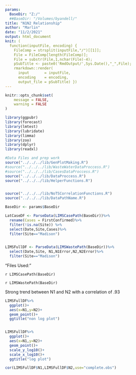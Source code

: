 ```yaml
---
params:
  BaseDir: "Z:/"
  ##BaseDir: "/Volumes/byandell/"
title: "N1N2 Relationship"
author: "Marlin"
date: "11/2/2021"
output: html_document
knit: (
  function(inputFile, encoding) { 
    FileComp = strsplit(inputFile,"/")[[1]];
    File = FileComp[length(FileComp)];
    File = substr(File,1,nchar(File)-4);
    pSubTitle <- paste0('RmdOutput/',Sys.Date(),"_",File);
    rmarkdown::render( 
      input       = inputFile, 
      encoding    = encoding, 
      output_file = pSubTitle) })
---
```


```r
knitr::opts_chunk$set(
	message = FALSE,
	warning = FALSE
)
```


```r
library(ggpubr)
library(forecast)
library(lmtest)
library(lubridate)
library(limma)
library(zoo)
library(dplyr)
library(readxl)

#Data Files and prep work
source("../../../lib/GenPlotMaking.R")
#source("../../../lib/WasteWaterDataProccess.R")
#source("../../../lib/CasesDataProccess.R")
source("../../../lib/DataProccess.R")
source("../../../lib/HelperFunctions.R")


source("../../../lib/NoTSCorrelationFunctions.R")
source("../../../lib/DataPathName.R")
```

```r
BaseDir <- params$BaseDir

LatCaseDF <- ParseData(LIMSCasePath(BaseDir))%>% 
  rename(Cases = FirstConfirmed)%>%
  filter(!is.na(Site)) %>%
  select(Date,Site,Cases)%>%
  filter(Site=="Madison")
  

LIMSFullDF <- ParseData(LIMSWastePath(BaseDir))%>%
  select(Date,Site, N1,N1Error,N2,N2Error)%>%
  filter(Site=="Madison")


```

"Files Used: "

`r LIMSCasePath(BaseDir)`

`r LIMSWastePath(BaseDir)`




Strong trend between N1 and N2 with a correlation of .93

```r
LIMSFullDF%>%
  ggplot()+
  aes(x=N1,y=N2)+
  geom_point()+
  ggtitle("non log plot")


LIMSFullDF%>%
  ggplot()+
  aes(x=N1,y=N2)+
  geom_point()+
  scale_y_log10()+
  scale_x_log10()+
  ggtitle("log plot")

cor(LIMSFullDF$N1,LIMSFullDF$N2,use="complete.obs")
```

